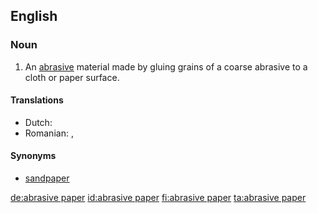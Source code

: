==English==

===Noun===
{{en-noun|-}}

# An [[abrasive]] material made by gluing grains of a coarse abrasive to a cloth or paper surface.

====Translations====
{{trans-top|abrasive material}}
* Dutch: {{t+|nl|schuurpapier|n}}
* Romanian: {{t|ro|hârtie abrazivă|f}}, {{t+|ro|șmirghel|n}}
{{trans-bottom}}

====Synonyms====
* [[sandpaper]]

[[de:abrasive paper]]
[[id:abrasive paper]]
[[fi:abrasive paper]]
[[ta:abrasive paper]]